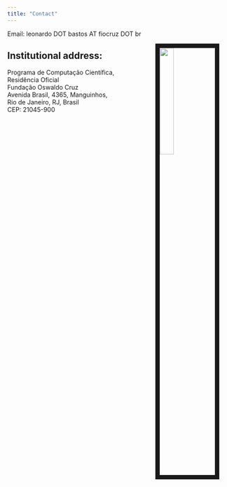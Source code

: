 ```yaml
---
title: "Contact"
---
```


Email: leonardo DOT bastos AT fiocruz DOT br

<img src="files/fotoLeo2.jpg" style="width:25%; border:10px solid; margin-right: 20px" align="right">


## Institutional address:


Programa de Computação Científica, <br>
Residência Oficial <br>
Fundação Oswaldo Cruz <br>
Avenida Brasil, 4365, Manguinhos, <br>
Rio de Janeiro, RJ, Brasil <br>
CEP: 21045-900<br>

